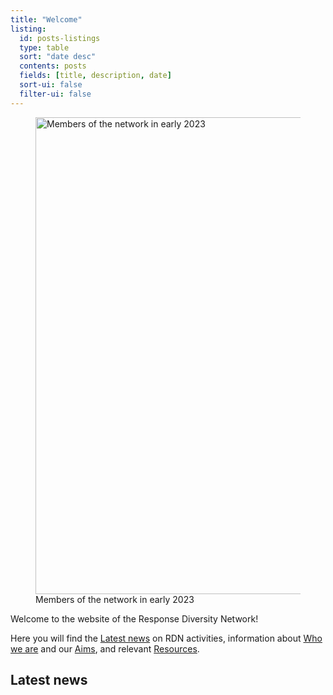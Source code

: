 ```yaml
---
title: "Welcome"
listing:
  id: posts-listings
  type: table
  sort: "date desc"
  contents: posts
  fields: [title, description, date]
  sort-ui: false
  filter-ui: false
---
```


![Members of the network in early 2023](assets/images/RDN_members_early2023_small.jpg){fig-align="center" width="763"}

Welcome to the website of the Response Diversity Network!\

Here you will find the [Latest news] on RDN activities, information about [Who we are](who-we-are.qmd) and our [Aims](about.qmd), and relevant [Resources](resources.qmd).

## Latest news

::: {#posts-listings}
:::
